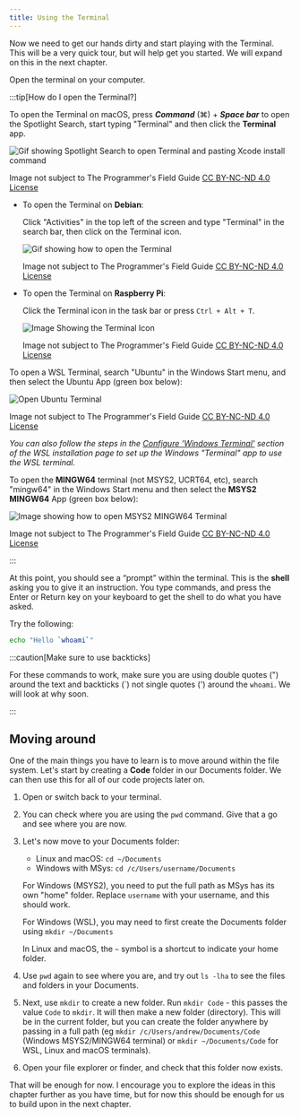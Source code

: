 ```yaml
---
title: Using the Terminal
---
```



Now we need to get our hands dirty and start playing with the Terminal. This will be a very quick tour, but will help get you started. We will expand on this in the next chapter.

Open the terminal on your computer.

:::tip[How do I open the Terminal?]

<Tabs syncKey="terminal-type">
<TabItem label="macOS">
  
To open the Terminal on macOS, press ***Command*** (⌘) + ***Space bar*** to open the Spotlight Search, start typing "Terminal" and then click the **Terminal** app.

![Gif showing Spotlight Search to open Terminal and pasting Xcode install command](/gifs/setup-macos/terminal-xcode-install.gif)
<div class="caption">Image not subject to The Programmer's Field Guide <a href="https://creativecommons.org/licenses/by-nc-nd/4.0/">CC BY-NC-ND 4.0 License</a></div>

</TabItem>
<TabItem label="Linux">

- To open the Terminal on **Debian**:

    Click "Activities" in the top left of the screen and type "Terminal" in the search bar, then click on the Terminal icon.

    ![Gif showing how to open the Terminal](/gifs/setup-linux/OpenTerminal.gif)
    <div class="caption">Image not subject to The Programmer's Field Guide <a href="https://creativecommons.org/licenses/by-nc-nd/4.0/">CC BY-NC-ND 4.0 License</a></div>

- To open the Terminal on **Raspberry Pi**:

    Click the Terminal icon in the task bar or press `Ctrl + Alt + T`.

    ![Image Showing the Terminal Icon](/src/content/docs/book/appendix/0-installation/images/setup-pi/1-2-setup-pi-Terminal_Icon.png)
    <div class="caption">Image not subject to The Programmer's Field Guide <a href="https://creativecommons.org/licenses/by-nc-nd/4.0/">CC BY-NC-ND 4.0 License</a></div>

</TabItem>
<TabItem label="Windows (WSL)">

To open a WSL Terminal, search "Ubuntu" in the Windows Start menu, and then select the Ubuntu App (green box below):

![Open Ubuntu Terminal](/src/content/docs/book/appendix/0-installation/images/setup-windows/ubuntu-terminal-open.png)
<div class="caption">Image not subject to The Programmer's Field Guide <a href="https://creativecommons.org/licenses/by-nc-nd/4.0/">CC BY-NC-ND 4.0 License</a></div>

*You can also follow the steps in the [Configure 'Windows Terminal'](/book/appendix/0-installation/2-6-setup-win-wsl/#configure-windows-terminal) section of the WSL installation page to set up the Windows "Terminal" app to use the WSL terminal.*

</TabItem>

<TabItem label="Windows (MSYS2)">

To open the **MINGW64** terminal (not MSYS2, UCRT64, etc), search "mingw64" in the Windows Start menu and then select the **MSYS2 MINGW64** App (green box below):

![Image showing how to open MSYS2 MINGW64 Terminal](/src/content/docs/book/appendix/0-installation/images/setup-windows/open-mingw64-terminal.png)
<div class="caption">Image not subject to The Programmer's Field Guide <a href="https://creativecommons.org/licenses/by-nc-nd/4.0/">CC BY-NC-ND 4.0 License</a></div>

</TabItem>

</Tabs>

:::

At this point, you should see a “prompt” within the terminal. This is the **shell** asking you to give it an instruction. You type commands, and press the Enter or Return key on your keyboard to get the shell to do what you have asked.

Try the following:

```sh
echo "Hello `whoami`"
```

:::caution[Make sure to use backticks]

For these commands to work, make sure you are using double quotes (") around the text and backticks (\`) not single quotes (') around the `whoami`. We will look at why soon.

:::

## Moving around

One of the main things you have to learn is to move around within the file system. Let's start by creating a **Code** folder in our Documents folder. We can then use this for all of our code projects later on.

1. Open or switch back to your terminal.
2. You can check where you are using the `pwd` command. Give that a go and see where you are now.
3. Let's now move to your Documents folder:
    - Linux and macOS: `cd ~/Documents`
    - Windows with MSys: `cd /c/Users/username/Documents`

    For Windows (MSYS2), you need to put the full path as MSys has its own "home" folder. Replace `username` with your username, and this should work.

    For Windows (WSL), you may need to first create the Documents folder using `mkdir ~/Documents`

    In Linux and macOS, the `~` symbol is a shortcut to indicate your home folder.

4. Use `pwd` again to see where you are, and try out `ls -lha` to see the files and folders in your Documents.
5. Next, use `mkdir` to create a new folder. Run `mkdir Code` - this passes the value `Code` to `mkdir`. It will then make a new folder (directory). This will be in the current folder, but you can create the folder anywhere by passing in a full path (eg `mkdir /c/Users/andrew/Documents/Code` (Windows MSYS2/MINGW64 terminal) or `mkdir ~/Documents/Code` for WSL, Linux and macOS terminals).
6. Open your file explorer or finder, and check that this folder now exists.

That will be enough for now. I encourage you to explore the ideas in this chapter further as you have time, but for now this should be enough for us to build upon in the next chapter.
